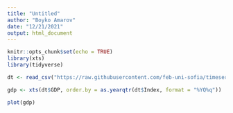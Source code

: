 ```yaml
---
title: "Untitled"
author: "Boyko Amarov"
date: "12/21/2021"
output: html_document
---
```


```r
knitr::opts_chunk$set(echo = TRUE)
library(xts)
library(tidyverse)

dt <- read_csv("https://raw.githubusercontent.com/feb-uni-sofia/timeseries-2021-2022/main/data/gdp_bg_qrt_2000-2017.csv")

gdp <- xts(dt$GDP, order.by = as.yearqtr(dt$Index, format = "%YQ%q"))
```

```r
plot(gdp)
```








